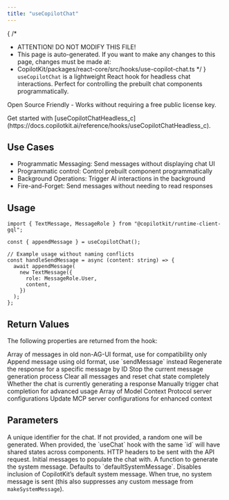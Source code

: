 ```yaml
---
title: "useCopilotChat"
---
```


{
 /*
  * ATTENTION! DO NOT MODIFY THIS FILE!
  * This page is auto-generated. If you want to make any changes to this page, changes must be made at:
  * CopilotKit/packages/react-core/src/hooks/use-copilot-chat.ts
  */
}
`useCopilotChat` is a lightweight React hook for headless chat interactions.
Perfect for controlling the prebuilt chat components programmatically.
 
Open Source Friendly - Works without requiring a free public license key.
 
<Callout title="Looking for fully headless UI?">
Get started with [useCopilotChatHeadless_c](https://docs.copilotkit.ai/reference/hooks/useCopilotChatHeadless_c).
</Callout>
 
## Use Cases
 
- Programmatic Messaging: Send messages without displaying chat UI
- Programmatic control: Control prebuilt component programmatically
- Background Operations: Trigger AI interactions in the background
- Fire-and-Forget: Send messages without needing to read responses
 
## Usage
 
```tsx
import { TextMessage, MessageRole } from "@copilotkit/runtime-client-gql";
 
const { appendMessage } = useCopilotChat();
 
// Example usage without naming conflicts
const handleSendMessage = async (content: string) => {
  await appendMessage(
    new TextMessage({
      role: MessageRole.User,
      content,
    })
  );
};
```
 
## Return Values
The following properties are returned from the hook:
 
<PropertyReference name="visibleMessages" type="DeprecatedGqlMessage[]" deprecated>
Array of messages in old non-AG-UI format, use for compatibility only
</PropertyReference>
 
<PropertyReference name="appendMessage" type="(message: DeprecatedGqlMessage, options?) => Promise<void>" deprecated>
Append message using old format, use `sendMessage` instead
</PropertyReference>
 
<PropertyReference name="reloadMessages" type="(messageId: string) => Promise<void>">
Regenerate the response for a specific message by ID
</PropertyReference>
 
<PropertyReference name="stopGeneration" type="() => void">
Stop the current message generation process
</PropertyReference>
 
<PropertyReference name="reset" type="() => void">
Clear all messages and reset chat state completely
</PropertyReference>
 
<PropertyReference name="isLoading" type="boolean">
Whether the chat is currently generating a response
</PropertyReference>
 
<PropertyReference name="runChatCompletion" type="() => Promise<Message[]>">
Manually trigger chat completion for advanced usage
</PropertyReference>
 
<PropertyReference name="mcpServers" type="MCPServerConfig[]">
Array of Model Context Protocol server configurations
</PropertyReference>
 
<PropertyReference name="setMcpServers" type="(servers: MCPServerConfig[]) => void">
Update MCP server configurations for enhanced context
</PropertyReference>

## Parameters

<PropertyReference name="id" type="string"  > 
A unique identifier for the chat. If not provided, a random one will be
  generated. When provided, the `useChat` hook with the same `id` will
  have shared states across components.
</PropertyReference>

<PropertyReference name="headers" type="Record<string, string> | Headers"  > 
HTTP headers to be sent with the API request.
</PropertyReference>

<PropertyReference name="initialMessages" type="Message[]"  > 
Initial messages to populate the chat with.
</PropertyReference>

<PropertyReference name="makeSystemMessage" type="SystemMessageFunction"  > 
A function to generate the system message. Defaults to `defaultSystemMessage`.
</PropertyReference>

<PropertyReference name="disableSystemMessage" type="boolean"  > 
Disables inclusion of CopilotKit’s default system message. When true, no system message is sent (this also suppresses any custom message from <code>makeSystemMessage</code>).
</PropertyReference>

